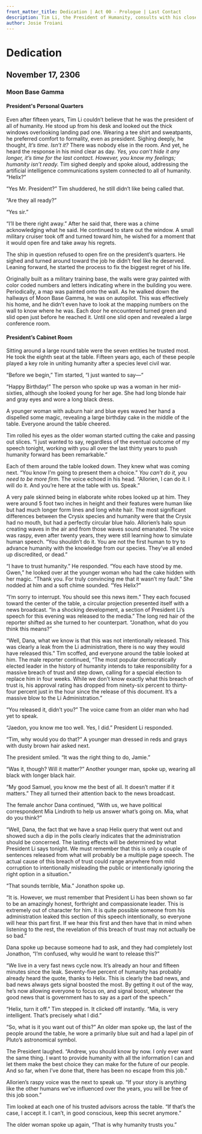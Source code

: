 ```yaml
---
front_matter_title: Dedication | Act 00 - Prologue | Last Contact
description: Tim Li, the President of Humanity, consults with his closest advisors before one of the most important speeches of his career.
author: Josie Troiani
---
```

# Dedication

## November 17, 2306

### Moon Base Gamma

#### President's Personal Quarters

Even after fifteen years, Tim Li couldn’t believe that he was the president of all of humanity. He stood up from his desk and looked out the thick windows overlooking landing pad one. Wearing a tee shirt and sweatpants, he preferred comfort to formality, even as president. Sighing deeply, he thought, *It’s time. Isn’t it?* There was nobody else in the room. And yet, he heard the response in his mind clear as day. *Yes, you can’t hide it any longer, it’s time for the last contact. However, you know my feelings; humanity isn’t ready.* Tim sighed deeply and spoke aloud, addressing the artificial intelligence communications system connected to all of humanity. “Helix?”

“Yes Mr. President?” Tim shuddered, he still didn’t like being called that.

“Are they all ready?”

“Yes sir.”

“I’ll be there right away.” After he said that, there was a chime acknowledging what he said. He continued to stare out the window. A small military cruiser took off and turned toward him, he wished for a moment that it would open fire and take away his regrets.

The ship in question refused to open fire on the president’s quarters. He sighed and turned around toward the job he didn’t feel like he deserved. Leaning forward, he started the process to fix the biggest regret of his life.

Originally built as a military training base, the walls were gray painted with color coded numbers and letters indicating where in the building you were. Periodically, a map was painted onto the wall. As he walked down the hallways of Moon Base Gamma, he was on autopilot. This was effectively his home, and he didn’t even have to look at the mapping numbers on the wall to know where he was. Each door he encountered turned green and slid open just before he reached it. Until one slid open and revealed a large conference room.

#### President’s Cabinet Room

Sitting around a large round table were the seven entities he trusted most. He took the eighth seat at the table. Fifteen years ago, each of these people played a key role in uniting humanity after a species level civil war.

“Before we begin,” Tim started, “I just wanted to say—“

“Happy Birthday!” The person who spoke up was a woman in her mid-sixties, although she looked young for her age. She had long blonde hair and gray eyes and wore a long black dress.

A younger woman with auburn hair and blue eyes waved her hand a dispelled some magic, revealing a large birthday cake in the middle of the table. Everyone around the table cheered.

Tim rolled his eyes as the older woman started cutting the cake and passing out slices. “I just wanted to say, regardless of the eventual outcome of my speech tonight, working with you all over the last thirty years to push humanity forward has been remarkable.”

Each of them around the table looked down. They knew what was coming next. “You know I’m going to present them a choice.” *You can’t do it, you need to be more firm.* The voice echoed in his head. “Allorien, I can do it. I will do it. And you’re here at the table with us. Speak.”

A very pale skinned being in elaborate white robes looked up at him. They were around 5 foot two inches in height and their features were human like but had much longer form lines and long white hair. The most significant differences between the Crysix species and humanity were that the Crysix had no mouth, but had a perfectly circular blue halo. Allorien’s halo spun creating waves in the air and from those waves sound emanated. The voice was raspy, even after twenty years, they were still learning how to simulate human speech. “You shouldn’t do it. You are not the first human to try to advance humanity with the knowledge from our species. They’ve all ended up discredited, or dead.”

“I have to trust humanity.” He responded. “You each have stood by me. Gwen,” he looked over at the younger woman who had the cake hidden with her magic. “Thank you. For truly convincing me that it wasn’t my fault.” She nodded at him and a soft chime sounded. “Yes Helix?”

“I’m sorry to interrupt. You should see this news item.” They each focused toward the center of the table, a circular projection presented itself with a news broadcast. “In a shocking development, a section of President Li’s speech for this evening was released to the media.” The long red hair of the reporter shifted as she turned to her counterpart. “Jonathon, what do you think this means?”

“Well, Dana, what we know is that this was not intentionally released. This was clearly a leak from the Li administration, there is no way they would have released this.” Tim scoffed, and everyone around the table looked at him. The male reporter continued, “The most popular democratically elected leader in the history of humanity intends to take responsibility for a massive breach of trust and step down, calling for a special election to replace him in four weeks. While we don’t know exactly what this breach of trust is, his approval rating has dropped from ninety-six percent to thirty-four percent just in the hour since the release of this document. It’s a massive blow to the Li Administration.”

“You released it, didn’t you?” The voice came from an older man who had yet to speak.

“Jaedon, you know me too well. Yes, I did.” President Li responded.

“Tim, why would you do that?” A younger man dressed in reds and grays with dusty brown hair asked next.

The president smiled. “It was the right thing to do, Jamie.”

“Was it, though? Will it matter?” Another younger man, spoke up, wearing all black with longer black hair.

“My good Samuel, you know me the best of all. It doesn’t matter if it matters.” They all turned their attention back to the news broadcast.

The female anchor Dana continued, “With us, we have political correspondent Mia Lindroth to help us answer what’s going on. Mia, what do you think?”

“Well, Dana, the fact that we have a snap Helix query that went out and showed such a dip in the polls clearly indicates that the administration should be concerned. The lasting effects will be determined by what President Li says tonight. We must remember that this is only a couple of sentences released from what will probably be a multiple page speech. The actual cause of this breach of trust could range anywhere from mild corruption to intentionally misleading the public or intentionally ignoring the right option in a situation.”

“That sounds terrible, Mia.” Jonathon spoke up.

“It is. However, we must remember that President Li has been shown so far to be an amazingly honest, forthright and compassionate leader. This is extremely out of character for him. It is quite possible someone from his administration leaked this section of this speech intentionally, so everyone will hear this part first. If we hear this first and then have that in mind when listening to the rest, the revelation of this breach of trust may not actually be so bad.”

Dana spoke up because someone had to ask, and they had completely lost Jonathon, “I’m confused, why would he want to release this?”

“We live in a very fast news cycle now. It’s already an hour and fifteen minutes since the leak. Seventy-five percent of humanity has probably already heard the quote, thanks to Helix. This is clearly the bad news, and bad news always gets signal boosted the most. By getting it out of the way, he’s now allowing everyone to focus on, and signal boost, whatever the good news that is government has to say as a part of the speech.”

“Helix, turn it off.” Tim stepped in. It clicked off instantly. “Mia, is very intelligent. That’s precisely what I did.”

“So, what is it you want out of this?” An older man spoke up, the last of the people around the table, he wore a primarily blue suit and had a lapel pin of Pluto’s astronomical symbol.

The President laughed. “Andrew, you should know by now. I only ever want the same thing. I want to provide humanity with all the information I can and let them make the best choice they can make for the future of our people. And so far, when I’ve done that, there has been no escape from this job.”

Allorien’s raspy voice was the next to speak up. “If your story is anything like the other humans we’ve influenced over the years, you will be free of this job soon.”

Tim looked at each one of his trusted advisors across the table. “If that’s the case, I accept it. I can’t, in good conscious, keep this secret anymore.”

The older woman spoke up again, “That is why humanity trusts you.”

